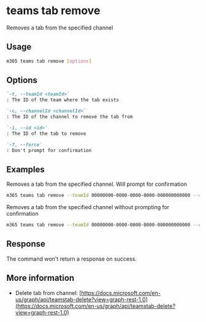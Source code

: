 
# teams tab remove

Removes a tab from the specified channel

## Usage

```sh
m365 teams tab remove [options]
```

## Options

```md definition-list
`-t, --teamId <teamId>`
: The ID of the team where the tab exists

`-c, --channelId <channelId>`
: The ID of the channel to remove the tab from

`-i, --id <id>`
: The ID of the tab to remove

`-f, --force`
: Don't prompt for confirmation
```

<Global />

## Examples

Removes a tab from the specified channel. Will prompt for confirmation

```sh
m365 teams tab remove --teamId 00000000-0000-0000-0000-000000000000 --channelId 19:00000000000000000000000000000000@thread.skype --id 06805b9e-77e3-4b93-ac81-525eb87513b8
```

Removes a tab from the specified channel without prompting for confirmation

```sh
m365 teams tab remove --teamId 00000000-0000-0000-0000-000000000000 --channelId 19:00000000000000000000000000000000@thread.skype --id 06805b9e-77e3-4b93-ac81-525eb87513b8 --force
```

## Response

The command won't return a response on success.

## More information

- Delete tab from channel: [https://docs.microsoft.com/en-us/graph/api/teamstab-delete?view=graph-rest-1.0](https://docs.microsoft.com/en-us/graph/api/teamstab-delete?view=graph-rest-1.0)
